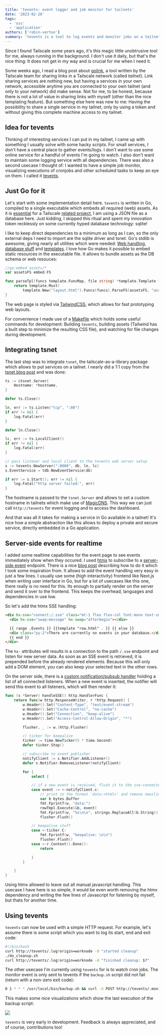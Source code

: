 ```yaml
---
title: 'tevents: event logger and job monitor for tailnets'
date: '2023-02-28'
tags:
  - 'oss'
  - 'application'
authors: ['robin-verton']
summary: 'tevents is a tool to log events and monitor jobs on a tailnet.'
---
```


Since I found Tailscale some years ago, it's this magic little unobtrusive tool for me, always running in the background. I don't use it daily, but that's the nice thing: It does not get in my way and is crucial for me when I need it.

Some weeks ago, I read a blog post about [golink](https://github.com/tailscale/golink), a tool written by the Tailscale team for sharing links in a Tailscale network (called _tailnet_). Link sharing services are nothing new, but having a services in your own network, accessible anytime you are connected to your own tailnet (and only to your network) did make sense. Not for me, to be honest, because there is not a lot of value in sharing links with myself (other than the nice templating feature). But something else here was new to me: Having the possibility to share a single service in my tailnet, only by using a token and without giving this complete machine access to my tailnet.

## Idea for tevents

Thinking of interesting services I can put in my tailnet, I came up with something I usually solve with some hacky scripts. For small services, I don't have a central place to gather events/logs. I don't want to use some online service for a handful of events I'm going to watch. I also don't want to maintain some logging service with all dependencies. There was also a second usecase I thought of: I wanted to have a simple job monitor, visualizing executions of cronjobs and other scheduled tasks to keep an eye on them. I called it [tevents](https://github.com/rverton/tevents).

## Just Go for it

Let's start with some implementation detail here. `tevents` is written in Go, compiled to a single executable which embeds all required (web) assets. As it is [essential](https://tailscale.com/blog/an-unlikely-database-migration/) for a Tailscale [related project](https://github.com/tailscale/golink/blob/3cb4c6cb033d9f42384b27096537a7b05947ac55/golink.go#L173-L181), I am using a JSON file as a database here. Just kidding, I skipped this ritual and spent my innovation token recklessly on some currently hyped database technology: sqlite!

I like to keep direct dependencies to a minimum as long as I can, so the only external deps I need to import are the sqlite driver and tsnet. Go's stdlib is awesome, giving nearly all utilities which were needed: [Web handling](https://github.com/rverton/tevents/blob/main/http.go), [database stuff](https://github.com/rverton/tevents/blob/main/db/db.go) and [templates](https://github.com/rverton/tevents/blob/1db934e990354e1da0b058bd3ddd4c84203146f2/http.go#L45-L53). I love how Go makes it possible to embed static resources in the executable file. It allows to bundle assets as the DB schema or web resouces:

```go
//go:embed assets/*
var assetsFS embed.FS

func parseTpl(funcs template.FuncMap, file string) *template.Template {
	return template.Must(
		template.New("layout.html").Funcs(funcs).ParseFS(assetsFS, "assets/layout.html", file))
}
```

The web page is styled via [TailwindCSS](https://tailwindcss.com/), which allows for fast prototyping web layouts.

For convenience I made use of a [Makefile](https://github.com/rverton/tevents/blob/main/Makefile) which holds some useful commands for development: Building `tevents`, building assets (Tailwind has a built step to minimize the resulting CSS file), and watching for file changes during development.

## Integrating tsnet

The last step was to integrate `tsnet`, the tailscale-as-a-library package which allows to put services on a tailnet. I nearly did a 1:1 copy from the [tsnet blog post](https://tailscale.com/blog/tsnet-virtual-private-services/) and was done:

```go
ts := &tsnet.Server{
    Hostname: *hostname,
}

defer ts.Close()

ln, err := ts.Listen("tcp", ":80")
if err != nil {
    log.Fatal(err)
}

defer ln.Close()

lc, err := ts.LocalClient()
if err != nil {
    log.Fatal(err)
}

// pass listener and local client to the tevents web server setup
s := tevents.NewServer(":8080", db, ln, lc)
s.EventService = tdb.NewEventService(db)

if err := s.Start(); err != nil {
    log.Fatal("http server failed:", err)
}
```

The hostname is passed to the `tsnet.Server` and allows to set a custom hostname in tailnets which make use of [MagicDNS](https://tailscale.com/kb/1081/magicdns/). This way we can just call `http://tevents` for event logging and to access the dashboard.

And that was all it takes for making a service in Go available in a tailnet! It's nice how a simple abstraction like this allows to deploy a private and secure service, directly embedded in a Go application.

## Server-side events for realtime

I added some realtime capabilities for the event page to see events immediately show when they occured. I used [htmx](https://htmx.org/) to subscribe to a [server-side event](https://developer.mozilla.org/en-US/docs/Web/API/Server-sent_events/Using_server-sent_events) endpoint. There is a nice [blog post](https://vreco.fly.dev/blog/post/HTMX%20in%20Go) describing how to do it which I took some inspiration from. It allows to add the event handling very easy in just a few lines. I usually use some (high interactivity) frontend like Next.js when writing user interface in Go, but for a lot of usecases like this one, there really is no need for this. Its enough to partially render on the server and send it over to the frontend. This keeps the overhead, languages and dependencies in use low.

So let's add the htmx SSE handling:

```html
<div hx-sse="connect:/.sse" class="mt-1 flex flex-col font-mono text-sm">
  <div hx-sse="swap:message" hx-swap="afterbegin"></div>

  {{ range .Events }} {{template "row.html" . }} {{ else }}
  <div class="py-2">There are currently no events in your database.</div>
  {{ end }}
</div>
```

The `hx-` attributes will results in a connection to the path `/.sse` endpoint and listen for new server data. As soon as an SSE event is retrieved, it is prepended before the already rendered elements. Because this will only add a DOM element, you can also keep your selected text in the other rows.

On the server side, there is a [custom notification/pubsub handler](https://github.com/rverton/tevents/blob/main/notifier.go) holding a list of all connected listeners. When a new event is inserted, the notifier will send this event to all listeners, which will then render it:

```go
func (s *Server) handleSSE() http.HandlerFunc {
	return func(w http.ResponseWriter, r *http.Request) {
		w.Header().Set("Content-Type", "text/event-stream")
		w.Header().Set("Cache-Control", "no-cache")
		w.Header().Set("Connection", "keep-alive")
		w.Header().Set("Access-Control-Allow-Origin", "*")

		flusher, _ := w.(http.Flusher)

        // ticker for keepalive
		ticker := time.NewTicker(5 * time.Second)
		defer ticker.Stop()

        // subscribe to event publisher
		notifyClient := s.Notifier.AddListener()
		defer s.Notifier.RemoveListener(notifyClient)

		for {
			select {

            // if a new event is received, flush it to the sse-connected client
			case event := <-notifyClient.c:
				// print in the format 'data:<html>' and remove newslines
				var b bytes.Buffer
				fmt.Fprintf(w, "data:")
				rowTmpl.Execute(&b, event)
				fmt.Fprintf(w, "%s\n\n", strings.ReplaceAll(b.String(), "\n", ""))
				flusher.Flush()

            // keepalive stuff
			case <-ticker.C:
				fmt.Fprintf(w, "keepalive: \n\n")
				flusher.Flush()
			case <-r.Context().Done():
				return

			}
		}

	}
}
```

Using htmx allowed to leave out all manual javascript handling. This usecase I have here is so simple, it would be even worth removing the htmx dependency and writing the few lines of Javascript for listening by myself, but thats for another time.

## Using tevents

`tevents` can now be used with a simple HTTP request. For example, let's assume there is some script which you want to log its start, end and exit code:

```bash
#!/bin/bash
curl http://tevents/.log?origin=worknode -d "started cleanup"
./do_cleanup.sh
curl http://tevents/.log?origin=worknode -d "finished cleanup: $?"
```

The other usecase I'm currently using `tevents` for is to watch cron jobs. The monitor event is only sent to tevents if the `backup.sh` script did not fail (return with a non-zero exit code):

```bash
0 1 * * * /usr/local/bin/backup.sh && curl -X POST http://tevents/.monitor?origin=cron:backup
```

This makes some nice visualizations which show the last execution of the backup script:

![](https://github.com/rverton/tevents/blob/main/screenshots/events-monitors.png?raw=true)

`tevents` is very early in development. Feedback is always appreciated, and of course, contributions too!
